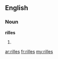 ==English==

===Noun===
'''rilles'''

# {{plural of|rille}}

[[ar:rilles]]
[[fr:rilles]]
[[my:rilles]]